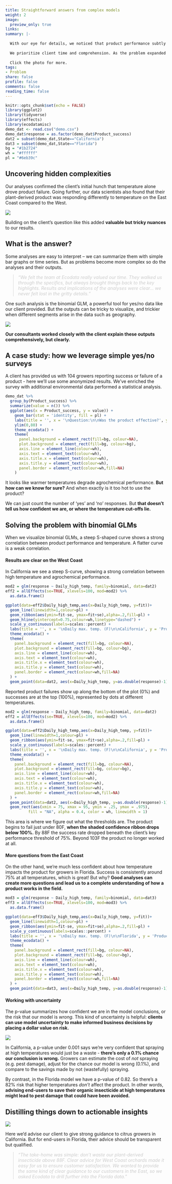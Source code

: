 ```yaml
---
title: Straightforward answers from complex models
weight: 2
image:
  preview_only: true
links:
summary: |-
  
  With our eye for details, we noticed that product performance subtly differed across state lines. Higher temperatures clearly drove product failure in California, but the relationship was murkier in Florida.
  
  We prioritize client time and comprehension. As the problem expanded in complexity, so did our models. An important part of our work is unpacking the results for actionable insights. This helped us and our client to quickly zero in on a root cause and develop new product recommendations.
  
  Click the photo for more.
tags:
- Problem
share: false
profile: false
comments: false
reading_time: false
---
```


```r
knitr::opts_chunk$set(echo = FALSE)
library(ggplot2)
library(tidyverse)
library(effects)
library(ecodatamisc)
demo_dat <- read.csv("demo.csv")
demo_dat$response = as.factor(demo_dat$Product_success)
dat2 = subset(demo_dat,State=="California")
dat3 = subset(demo_dat,State=="Florida")
bg = "#1b2724"
wh = "#ffffff"
pl = "#6eb39c"
```

<style>
p.caption {
  font-size: 0.8em;
  padding: 0px 0px 40px 0px;
}
qt {
  color:#cccccc;
}
</style>

## Uncovering hidden complexities

Our analyses confirmed the client’s initial hunch that temperature alone drove product failure. Going further, our data scientists also found that their plant-derived product was responding differently to temperature on the East Coast compared to the West.

<img src="cafl_map.svg" style="border-radius: 5%;" />

Building on the client’s question like this added **valuable but tricky nuances** to our results.

## What is the answer?

Some analyses are easy to interpret – we can summarize them with simple bar graphs or time series. But as problems become more complex so do the analyses and their outputs.

> <qt>*"We felt the team at Ecodata really valued our time. They walked us through the specifics, but always brought things back to the key highlights. Results and implications of the analyses were clear... we never felt lost in the gritty details."*</qt>

One such analysis is the binomial GLM, a powerful tool for yes/no data like our client provided. But the outputs can be tricky to visualize, and trickier when different segments arise in the data such as geography.

<img src="consult.jpg" style="border-radius: 5%;" />

**Our consultants worked closely with the client explain these outputs comprehensively, but clearly.**

## A case study: how we leverage simple yes/no surveys

A client has provided us with 104 growers reporting success or failure of a product - here we'll use some anonymized results. We’ve enriched the survey with additional environmental data performed a statistical analysis.

```r
demo_dat %>%
  group_by(Product_success) %>%
  summarize(value = n()) %>%
  ggplot(aes(x = Product_success, y = value)) +
    geom_bar(stat = 'identity', fill = pl) +
    labs(title = '', x = '\nQuestion:\n\nWas the product effective?', y = 'Survey response count\n') +
    ylim(0,80) +
    theme_ecodata() +
    theme(
      panel.background = element_rect(fill=bg, colour=NA),
      plot.background = element_rect(fill=bg, colour=bg),
      axis.line = element_line(colour=wh),
      axis.text = element_text(colour=wh),
      axis.title.x = element_text(colour=wh),
      axis.title.y = element_text(colour=wh),
      panel.border = element_rect(colour=wh,fill=NA)
    )
```

It looks like warmer temperatures degrade agrochemical performance. **But how can we know for sure?** And when exactly is it too hot to use the product?

We can just count the number of 'yes' and 'no' responses. But **that doesn’t tell us how confident we are, or where the temperature cut-offs lie.**

## Solving the problem with binomial GLMs

When we visualize binomial GLMs, a steep S-shaped curve shows a strong correlation between product performance and temperature. A flatter curve is a weak correlation.

#### Results are clear on the West Coast

In California we see a steep S-curve, showing a strong correlation between high temperature and agrochemical performance.

```r
mod2 = glm(response ~ Daily_high_temp, family=binomial, data=dat2)
eff2 = allEffects(se=TRUE, xlevels=100, mod=mod2) %>%
  as.data.frame()

ggplot(data=eff2$Daily_high_temp,aes(x=Daily_high_temp, y=fit))+
  geom_line(linewidth=1,colour=pl) +
  geom_ribbon(aes(ymin=fit-se, ymax=fit+se),alpha=.2,fill=pl) +
  geom_hline(yintercept=0.75,colour=wh,linetype="dashed") +
  scale_y_continuous(labels=scales::percent) +
  labs(title = '', x = '\nDaily max. temp. (F)\n\nCalifornia', y = 'Product success (%)\n') +
  theme_ecodata() +
  theme(
    panel.background = element_rect(fill=bg, colour=NA),
    plot.background = element_rect(fill=bg, colour=bg),
    axis.line = element_line(colour=wh),
    axis.text = element_text(colour=wh),
    axis.title.x = element_text(colour=wh),
    axis.title.y = element_text(colour=wh),
    panel.border = element_rect(colour=wh,fill=NA)
  ) +
  geom_point(data=dat2, aes(x=Daily_high_temp, y=as.double(response)-1), position=position_jitter(w=0.05, h=0), alpha=.3, colour=pl)
```

Reported product failures show up along the bottom of the plot (0%) and successes are at the top (100%), represented by dots at different temperatures.

```r
mod2 = glm(response ~ Daily_high_temp, family=binomial, data=dat2)
eff2 = allEffects(se=TRUE, xlevels=100, mod=mod2) %>%
  as.data.frame()

ggplot(data=eff2$Daily_high_temp,aes(x=Daily_high_temp, y=fit))+
  geom_line(linewidth=1,colour=pl) +
  geom_ribbon(aes(ymin=fit-se, ymax=fit+se),alpha=.2,fill=pl) +
  scale_y_continuous(labels=scales::percent) +
  labs(title = '', x = '\nDaily max. temp. (F)\n\nCalifornia', y = 'Product success (%)\n') +
  theme_ecodata() +
  theme(
    panel.background = element_rect(fill=bg, colour=NA),
    plot.background = element_rect(fill=bg, colour=bg),
    axis.line = element_line(colour=wh),
    axis.text = element_text(colour=wh),
    axis.title.x = element_text(colour=wh),
    axis.title.y = element_text(colour=wh),
    panel.border = element_rect(colour=wh,fill=NA)
  ) +
  geom_point(data=dat2, aes(x=Daily_high_temp, y=as.double(response)-1), position=position_jitter(w=0.05, h=0), alpha=.3, colour=pl)  +
  geom_rect(aes(xmin = 75, xmax = 95, ymin = .25, ymax = .975), 
          fill = "NA", alpha = 0.4, color = wh, linewidth = 1)
```

This area is where we figure out what the thresholds are. The product begins to fail just under 80F, **when the shaded confidence ribbon drops below 100%.** By 88F the success rate dropped beneath the client's key performance threshold of 75%. Beyond 103F the product no longer worked at all.

#### More  questions from the East Coast

On the other hand, we’re much less confident about how temperature impacts the product for growers in Florida. Success is consistently around 75% at all temperatures, which is great! But why? **Good analyses can create more questions and lead us to a complete understanding of how a product works in the field.**

```r
mod3 = glm(response ~ Daily_high_temp, family=binomial, data=dat3)
eff3 = allEffects(se=TRUE, xlevels=100, mod=mod3) %>%
  as.data.frame()

ggplot(data=eff3$Daily_high_temp,aes(x=Daily_high_temp, y=fit))+
  geom_line(linewidth=1,colour=pl) +
  geom_ribbon(aes(ymin=fit-se, ymax=fit+se),alpha=.2,fill=pl) +
  scale_y_continuous(labels=scales::percent) +
  labs(title = '', x = '\nDaily max. temp. (F)\n\nFlorida', y = 'Product success (%)\n') +
  theme_ecodata() +
  theme(
    panel.background = element_rect(fill=bg, colour=NA),
    plot.background = element_rect(fill=bg, colour=bg),
    axis.line = element_line(colour=wh),
    axis.text = element_text(colour=wh),
    axis.title.x = element_text(colour=wh),
    axis.title.y = element_text(colour=wh),
    panel.border = element_rect(colour=wh,fill=NA)
  ) +
  geom_point(data=dat3, aes(x=Daily_high_temp, y=as.double(response)-1), position=position_jitter(w=0.05, h=0), alpha=.3, colour=pl)
```

#### Working with uncertainty

The p-value summarizes how confident we are in the model conclusions, or the risk that our model is *wrong*. This kind of uncertainty is helpful: **clients can use model uncertainty to make informed business decisions by placing a dollar value on risk.**

<img src="analyst.jpg" style="border-radius: 5%;" />

In California, a p-value under 0.001 says we’re very confident that spraying at high temperatures would just be a waste - **there's only a 0.1% chance our conclusion is wrong.** Growers can estimate the cost of *not* spraying (e.g. pest damage), adjust for the chance our model is wrong (0.1%), and compare to the savings made by not (wastefully) spraying.

By contrast, in the Florida model we have a p-value of 0.82. So there’s a 82% risk that higher temperatures *don’t* affect the product. In other words, **advising end-users to save their organic insecticide at high temperatures might lead to pest damage that could have been avoided.**

## Distilling things down to actionable insights

<img src="station.jpg" style="border-radius: 5%;" />

Here we'd advise our client to give strong guidance to citrus growers in California. But for end-users in Florida, their advice should be transparent but qualified.

> <qt>*"The take-home was simple: don't waste our plant-derived insecticide above 88F. Clear advice for West Coast orchards made it easy for us to ensure customer satisfaction. We wanted to provide the same kind of clear guidance to our customers in the East, so we asked Ecodata to drill further into the Florida data."*</qt>